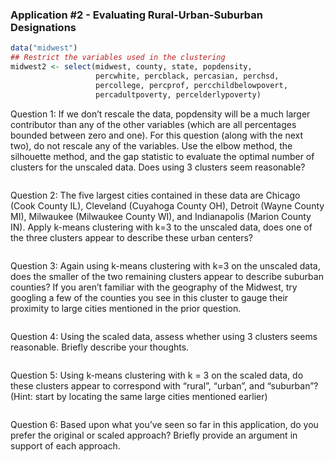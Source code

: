 ### Application #2 - Evaluating Rural-Urban-Suburban Designations
```r
data("midwest")
## Restrict the variables used in the clustering
midwest2 <- select(midwest, county, state, popdensity, 
                   percwhite, percblack, percasian, perchsd, 
                   percollege, percprof, percchildbelowpovert, 
                   percadultpoverty, percelderlypoverty)
```
Question 1: If we don’t rescale the data, popdensity will be a much larger contributor than any of the other variables (which are all percentages bounded between zero and one). For this question (along with the next two), do not rescale any of the variables. Use the elbow method, the silhouette method, and the gap statistic to evaluate the optimal number of clusters for the unscaled data. Does using 3 clusters seem reasonable?

```r
```

Question 2: The five largest cities contained in these data are Chicago (Cook County IL), Cleveland (Cuyahoga County OH), Detroit (Wayne County MI), Milwaukee (Milwaukee County WI), and Indianapolis (Marion County IN). Apply k-means clustering with k=3 to the unscaled data, does one of the three clusters appear to describe these urban centers?

```r
```

Question 3: Again using k-means clustering with k=3 on the unscaled data, does the smaller of the two remaining clusters appear to describe suburban counties? If you aren’t familiar with the geography of the Midwest, try googling a few of the counties you see in this cluster to gauge their proximity to large cities mentioned in the prior question.

```r
```

Question 4: Using the scaled data, assess whether using 3 clusters seems reasonable. Briefly describe your thoughts.

```r
```
Question 5: Using k-means clustering with k = 3 on the scaled data, do these clusters appear to correspond with “rural”, “urban”, and “suburban”? (Hint: start by locating the same large cities mentioned earlier)

```r
```
Question 6:  Based upon what you’ve seen so far in this application, do you prefer the original or scaled approach? Briefly provide an argument in support of each approach.
